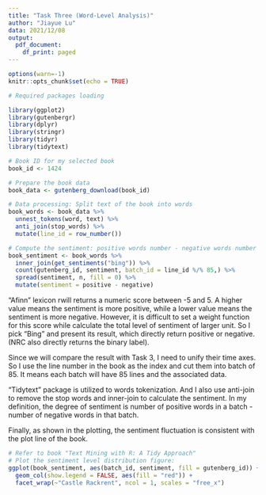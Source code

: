 ```yaml
---
title: "Task Three (Word-Level Analysis)"
author: "Jiayue Lu"
data: 2021/12/08
output:
  pdf_document:
    df_print: paged
---
```


```r
options(warn=-1)
knitr::opts_chunk$set(echo = TRUE)

# Required packages loading

library(ggplot2) 
library(gutenbergr)
library(dplyr)
library(stringr)
library(tidyr)
library(tidytext)
```

```r
# Book ID for my selected book
book_id <- 1424

# Prepare the book data
book_data <- gutenberg_download(book_id)
```

```r
# Data processing: Split text of the book into words
book_words <- book_data %>%
  unnest_tokens(word, text) %>%
  anti_join(stop_words) %>%
  mutate(line_id = row_number())
```

```r
# Compute the sentiment: positive words number - negative words number
book_sentiment <- book_words %>%
  inner_join(get_sentiments("bing")) %>%
  count(gutenberg_id, sentiment, batch_id = line_id %/% 85,) %>%
  spread(sentiment, n, fill = 0) %>%
  mutate(sentiment = positive - negative)
```


"Afinn" lexicon rwill returns a numeric score between -5 and 5. A higher value means the sentiment is more positive, while a lower value means the sentiment is more negative. However, it is difficult to set a weight function for this score while calculate the total level of sentiment of larger unit. So I pick "Bing" and present its result, which directly return positive or negative. (NRC also directly returns the binary label). 

Since we will compare the result with Task 3, I need to unify their time axes. So I use the line number in the book as the index and cut them into batch of 85. It means each batch will have 85 lines and the associated data. 

"Tidytext" package is utilized to words tokenization. And I also use anti-join to remove the stop words and inner-join to calculate the sentiment. In my definition, the degree of sentiment is number of positive words in a batch - number of negative words in that batch.

Finally, as shown in the plotting, the sentiment fluctuation is consistent with the plot line of the book.



```r
# Refer to book "Text Mining with R: A Tidy Approach"
# Plot the sentiment level distribution figure:
ggplot(book_sentiment, aes(batch_id, sentiment, fill = gutenberg_id)) +
  geom_col(show.legend = FALSE, aes(fill = "red")) +
  facet_wrap(~"Castle Rackrent", ncol = 1, scales = "free_x")
```

